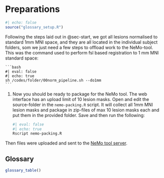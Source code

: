 # Preparations

```r
#| echo: false
source("glossary_setup.R")
```

Following the steps laid out in @sec-start, we got all lesions normalised to standard 1mm MNI space, and they are all located in the individual subject folders, som we just need a few steps to offload work to the NeMo-tool. This was the command used to perform fsl based registration to 1 mm MNI standard space:

    ```bash
    #| eval: false 
    #| echo: true           
    sh /codes/folder/00norm_pipeline.sh --do1mm
    ```

1.  Now you should be ready to package for the NeMo tool. The web interface has an upload limit of 10 lesion masks. Open and edit the source-folder in the `nemo-packing.R` script. It will collect all 1mm MNI lesion masks and package in zip-files of max 10 lesion masks each and put them in the provided folder. Save and then run the following:

    ```bash
    #| eval: false
    #| echo: true           
    Rscript nemo-packing.R
    ```

Then files were uploaded and sent to the [NeMo tool server]().

## Glossary

```r
glossary_table()
```
